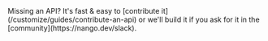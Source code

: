<Tip>
    Missing an API? It's fast & easy to [contribute it](/customize/guides/contribute-an-api) or we'll build it if you ask for
    it in the [community](https://nango.dev/slack).
</Tip>

<CardGroup cols={4}>
    <Card title="Coros" href="/integrations/all/coros" color="#68a063" />
    <Card title="Fitbit" href="/integrations/all/fitbit" color="#68a063" />
    <Card title="Garmin" href="/integrations/all/garmin" color="#68a063" />
    <Card title="Oura" href="/integrations/all/oura" color="#68a063" />
    <Card title="Strava" href="/integrations/all/strava" color="#68a063" />
    <Card title="Twitch" href="/integrations/all/twitch" color="#68a063" />
    <Card title="Whoop" href="/integrations/all/whoop" color="#68a063" />
</CardGroup>
